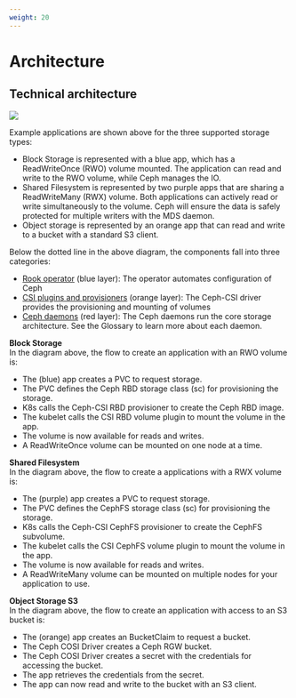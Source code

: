 ```yaml
---
weight: 20
---
```



# Architecture

## Technical architecture

![](./assets/rook_ceph_architecture.png)

Example applications are shown above for the three supported storage types:

- Block Storage is represented with a blue app, which has a ReadWriteOnce (RWO) volume mounted. The application can read and write to the RWO volume, while Ceph manages the IO.
- Shared Filesystem is represented by two purple apps that are sharing a ReadWriteMany (RWX) volume. Both applications can actively read or write simultaneously to the volume. Ceph will ensure the data is safely protected for multiple writers with the MDS daemon.
- Object storage is represented by an orange app that can read and write to a bucket with a standard S3 client.

Below the dotted line in the above diagram, the components fall into three categories:

- [Rook operator](./concepts/concept.mdx#rook-operator) (blue layer): The operator automates configuration of Ceph
- [CSI plugins and provisioners](./concepts/concept.mdx#ceph-csi) (orange layer): The Ceph-CSI driver provides the provisioning and mounting of volumes
- [Ceph daemons](./concepts/concept.mdx#ceph-module-functions) (red layer): The Ceph daemons run the core storage architecture. See the Glossary to learn more about each daemon.

**Block Storage**  
In the diagram above, the flow to create an application with an RWO volume is:

- The (blue) app creates a PVC to request storage.
- The PVC defines the Ceph RBD storage class (sc) for provisioning the storage.
- K8s calls the Ceph-CSI RBD provisioner to create the Ceph RBD image.
- The kubelet calls the CSI RBD volume plugin to mount the volume in the app.
- The volume is now available for reads and writes.
- A ReadWriteOnce volume can be mounted on one node at a time.

**Shared Filesystem**  
In the diagram above, the flow to create a applications with a RWX volume is:

- The (purple) app creates a PVC to request storage.
- The PVC defines the CephFS storage class (sc) for provisioning the storage.
- K8s calls the Ceph-CSI CephFS provisioner to create the CephFS subvolume.
- The kubelet calls the CSI CephFS volume plugin to mount the volume in the app.
- The volume is now available for reads and writes.
- A ReadWriteMany volume can be mounted on multiple nodes for your application to use.

**Object Storage S3**  
In the diagram above, the flow to create an application with access to an S3 bucket is:
- The (orange) app creates an BucketClaim to request a bucket.
- The Ceph COSI Driver creates a Ceph RGW bucket.
- The Ceph COSI Driver creates a secret with the credentials for accessing the bucket.
- The app retrieves the credentials from the secret.
- The app can now read and write to the bucket with an S3 client.
